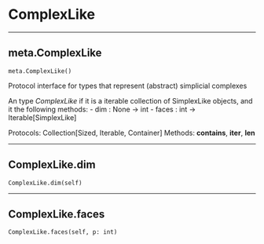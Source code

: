 # ComplexLike

 --- 

## meta.ComplexLike { #meta.ComplexLike }

`meta.ComplexLike()`

Protocol interface for types that represent (abstract) simplicial complexes

An type _ComplexLike_ if it is a iterable collection of SimplexLike objects, and it the following methods:
  - dim : None -> int
  - faces : int -> Iterable[SimplexLike]


Protocols: Collection[Sized, Iterable, Container]
Methods: __contains__, __iter__, __len__

 --- 

## ComplexLike.dim { #ComplexLike.dim }

`ComplexLike.dim(self)`

 --- 

## ComplexLike.faces { #ComplexLike.faces }

`ComplexLike.faces(self, p: int)`